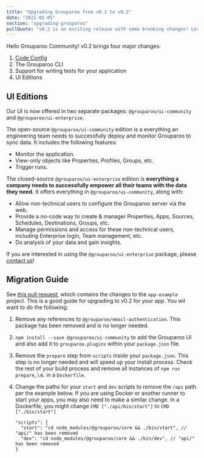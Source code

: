 ```yaml
---
title: "Upgrading Grouparoo from v0.1 to v0.2"
date: "2021-02-05"
section: "upgrading-grouparoo"
pullQuote: "v0.2 is an exciting release with some breaking changes! Learn how to upgrade to v0.2."
---
```


Hello Grouparoo Community! v0.2 brings four major changes:

1. [Code Config](/docs/config)
2. The Grouparoo CLI
3. Support for writing tests for your application
4. UI Editions

## UI Editions

Our UI is now offered in two separate packages: `@grouparoo/ui-community` and `@grouparoo/ui-enterprise`.

The open-source `@grouparoo/ui-community` edition is a everything an engineering team needs to successfully deploy and monitor Grouparoo to sync data. It includes the following features:

- Monitor the application.
- View-only objects like Properties, Profiles, Groups, etc.
- Trigger runs.

The closed-source `@grouparoo/ui-enterprise` edition is **everything a company needs to successfully empower all their teams with the data they need.** It offers everything in `@grouparoo/ui-community`, along with:

- Allow non-technical users to configure the Grouparoo server via the web.
- Provide a no-code way to create & manager Properties, Apps, Sources, Schedules, Destinations, Groups, etc.
- Manage permissions and access for these non-technical users, including Enterprise login, Team management, etc.
- Do analysis of your data and gain insights.

If you are interested in using the `@grouparoo/ui-enterprise` package, please [contact us](https://www.grouparoo.com/meet)!

## Migration Guide

See [this pull request](https://github.com/grouparoo/app-example/pull/103/files), which contains the changes to the `app-example` project. This is a good guide for upgrading to v0.2 for your app. You wil want to do the following:

1. Remove any references to `@grouparoo/email-authentication`. This package has been removed and is no longer needed.
2. `npm install --save @grouparoo/ui-community` to add the Grouparoo UI and also add it to `grouparoo.plugins` within your `package.json` file.
3. Remove the `prepare` step from `scripts` inside your `package.json`. This step is no longer needed and will speed up your install process. Check the rest of your build process and remove all instances of `npm run prepare`, i.e. in a `Dockerfile`.
4. Change the paths for your `start` and `dev` scripts to remove the `/api` path per the example below. If you are using Docker or another runner to start your apps, you may also need to make a similar change. In a Dockerfile, you might change `CMD ["./api/bin/start"]` to `CMD ["./bin/start"]`

   ```json5
   "scripts": {
     "start": "cd node_modules/@grouparoo/core && ./bin/start", // "api/" has been removed
     "dev": "cd node_modules/@grouparoo/core && ./bin/dev", // "api/" has been removed
   }
   ```
